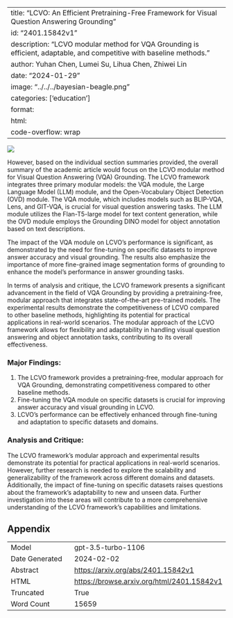
---
title: "LCVO: An Efficient Pretraining-Free Framework for Visual Question Answering Grounding"
id: "2401.15842v1"
description: "LCVO modular method for VQA Grounding is efficient, adaptable, and competitive with baseline methods."
author: Yuhan Chen, Lumei Su, Lihua Chen, Zhiwei Lin
date: "2024-01-29"
image: "../../../bayesian-beagle.png"
categories: ['education']
format:
  html:
    code-overflow: wrap
---

![](None)

However, based on the individual section summaries provided, the overall summary of the academic article would focus on the LCVO modular method for Visual Question Answering (VQA) Grounding. The LCVO framework integrates three primary modular models: the VQA module, the Large Language Model (LLM) module, and the Open-Vocabulary Object Detection (OVD) module. The VQA module, which includes models such as BLIP-VQA, Lens, and GIT-VQA, is crucial for visual question answering tasks. The LLM module utilizes the Flan-T5-large model for text content generation, while the OVD module employs the Grounding DINO model for object annotation based on text descriptions.

The impact of the VQA module on LCVO's performance is significant, as demonstrated by the need for fine-tuning on specific datasets to improve answer accuracy and visual grounding. The results also emphasize the importance of more fine-grained image segmentation forms of grounding to enhance the model's performance in answer grounding tasks.

In terms of analysis and critique, the LCVO framework presents a significant advancement in the field of VQA Grounding by providing a pretraining-free, modular approach that integrates state-of-the-art pre-trained models. The experimental results demonstrate the competitiveness of LCVO compared to other baseline methods, highlighting its potential for practical applications in real-world scenarios. The modular approach of the LCVO framework allows for flexibility and adaptability in handling visual question answering and object annotation tasks, contributing to its overall effectiveness.

### Major Findings:
1. The LCVO framework provides a pretraining-free, modular approach for VQA Grounding, demonstrating competitiveness compared to other baseline methods.
2. Fine-tuning the VQA module on specific datasets is crucial for improving answer accuracy and visual grounding in LCVO.
3. LCVO's performance can be effectively enhanced through fine-tuning and adaptation to specific datasets and domains.

### Analysis and Critique:
The LCVO framework's modular approach and experimental results demonstrate its potential for practical applications in real-world scenarios. However, further research is needed to explore the scalability and generalizability of the framework across different domains and datasets. Additionally, the impact of fine-tuning on specific datasets raises questions about the framework's adaptability to new and unseen data. Further investigation into these areas will contribute to a more comprehensive understanding of the LCVO framework's capabilities and limitations.

## Appendix

|          |          |
|----------|----------|
| Model     | gpt-3.5-turbo-1106       |
| Date Generated     | 2024-02-02       |
| Abstract | [https://arxiv.org/abs/2401.15842v1](https://arxiv.org/abs/2401.15842v1)        |
| HTML     | [https://browse.arxiv.org/html/2401.15842v1](https://browse.arxiv.org/html/2401.15842v1)       |
| Truncated       | True       |
| Word Count       | 15659       |